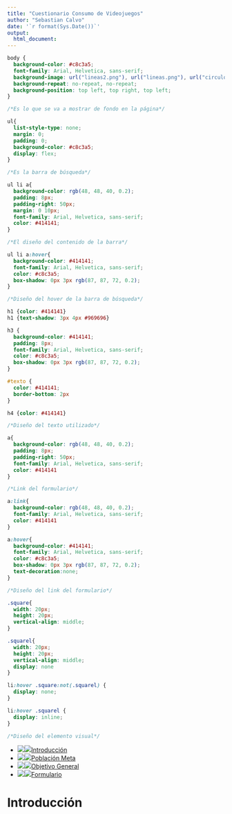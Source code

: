 ```yaml
---
title: "Cuestionario Consumo de Videojuegos"
author: "Sebastian Calvo"
date: '`r format(Sys.Date())`'
output:
  html_document:
---
```

```css
body {
  background-color: #c8c3a5;
  font-family: Arial, Helvetica, sans-serif;
  background-image: url("lineas2.png"), url("lineas.png"), url("circulos.png");
  background-repeat: no-repeat, no-repeat;
  background-position: top left, top right, top left;
}

/*Es lo que se va a mostrar de fondo en la página*/

ul{
  list-style-type: none;
  margin: 0;
  padding: 0;
  background-color: #c8c3a5;
  display: flex;
}

/*Es la barra de búsqueda*/

ul li a{
  background-color: rgb(48, 48, 40, 0.2);
  padding: 8px;
  padding-right: 50px;
  margin: 0 10px;
  font-family: Arial, Helvetica, sans-serif;
  color: #414141;
}

/*El diseño del contenido de la barra*/

ul li a:hover{
  background-color: #414141;
  font-family: Arial, Helvetica, sans-serif;
  color: #c8c3a5;
  box-shadow: 0px 3px rgb(87, 87, 72, 0.2);
}

/*Diseño del hover de la barra de búsqueda*/

h1 {color: #414141}
h1 {text-shadow: 3px 4px #969696}

h3 {
  background-color: #414141;
  padding: 8px;
  font-family: Arial, Helvetica, sans-serif;
  color: #c8c3a5;
  box-shadow: 0px 3px rgb(87, 87, 72, 0.2);
}

#texto {
  color: #414141;
  border-bottom: 2px
}

h4 {color: #414141}

/*Diseño del texto utilizado*/

a{
  background-color: rgb(48, 48, 40, 0.2);
  padding: 8px;
  padding-right: 50px;
  font-family: Arial, Helvetica, sans-serif;
  color: #414141
}

/*Link del formulario*/

a:link{
  background-color: rgb(48, 48, 40, 0.2);
  font-family: Arial, Helvetica, sans-serif;
  color: #414141
}

a:hover{
  background-color: #414141;
  font-family: Arial, Helvetica, sans-serif;
  color: #c8c3a5;
  box-shadow: 0px 3px rgb(87, 87, 72, 0.2);
  text-decoration:none;
}

/*Diseño del link del formulario*/

.square{
  width: 20px;
  height: 20px;
  vertical-align: middle;
}

.squarel{
  width: 20px;
  height: 20px;
  vertical-align: middle;
  display: none
}

li:hover .square:not(.squarel) {
  display: none;
}

li:hover .squarel {
  display: inline;
}

/*Diseño del elemento visual*/
```
<ul>
  <li><a href="#introduccion"><img src="square.png" class="square"><img src="squarel.png" class="squarel">Introducción</a></li>
  <li><a href="#poblacion"><img src="square.png" class="square"><img src="squarel.png" class="squarel">Población Meta</a></li>
  <li><a href="#objetivo"><img src="square.png" class="square"><img src="squarel.png" class="squarel">Objetivo General</a></li>
  <li><a href="#formulario"><img src="square.png" class="square"><img src="squarel.png" class="squarel">Formulario</a></li>
</ul>

# Introducción {#introduccion}
